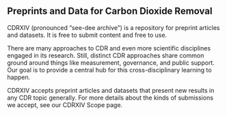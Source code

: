 ## Preprints and Data for Carbon Dioxide Removal

CDRXIV (pronounced “see-dee archive”) is a repository for preprint articles and datasets. It is free to submit content and free to use.

There are many approaches to CDR and even more scientific disciplines engaged in its research. Still, distinct CDR approaches share common ground around things like measurement, governance, and public support. Our goal is to provide a central hub for this cross-disciplinary learning to happen.

CDRXIV accepts preprint articles and datasets that present new results in any CDR topic generally. For more details about the kinds of submissions we accept, see our CDRXIV Scope page.
